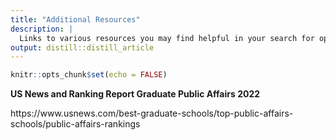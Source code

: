 ```yaml
---
title: "Additional Resources"
description: |
  Links to various resources you may find helpful in your search for opportunities.
output: distill::distill_article
---
```


```r
knitr::opts_chunk$set(echo = FALSE)
```

**US News and Ranking Report Graduate Public Affairs 2022** 

https://www.usnews.com/best-graduate-schools/top-public-affairs-schools/public-affairs-rankings




